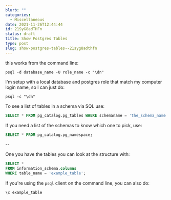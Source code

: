 ```yaml
---
blurb: ""
categories:
  - Miscellaneous
date: 2021-11-26T12:44:44
id: 21SyG8adTHFn
status: draft
title: Show Postgres Tables
type: post
slug: show-postgres-tables--21syg8adthfn
---
```


this works from the command line:

```
psql -d database_name -U role_name -c "\dn"
```

I'm setup with a local database and postgres role that match my computer login name, so I can just do:

```
psql -c "\dn"
```


To see a list of tables in a schema via SQL use:

```sql
SELECT * FROM pg_catalog.pg_tables WHERE schemaname = 'the_schema_name';
```

If you need a list of the schemas to know which one to pick, use:

```sql
SELECT * FROM pg_catalog.pg_namespace;
```


--

One you have the tables you can look at the structure with:

```sql
SELECT *
FROM information_schema.columns
WHERE table_name = 'example_table';
```




If you're using the `psql` client on the command line, you can also do:

```
\c example_table
```




    